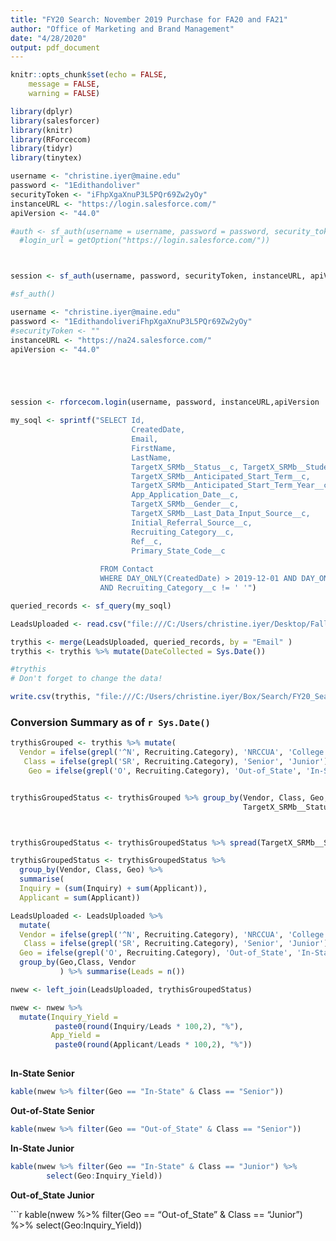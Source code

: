 ```yaml
---
title: "FY20 Search: November 2019 Purchase for FA20 and FA21"
author: "Office of Marketing and Brand Management"
date: "4/28/2020"
output: pdf_document
---
```


```r
knitr::opts_chunk$set(echo = FALSE,
	message = FALSE,
	warning = FALSE)

```




```r
library(dplyr)
library(salesforcer)
library(knitr)
library(RForcecom)
library(tidyr)
library(tinytex)
```

```r
username <- "christine.iyer@maine.edu"
password <- "1Edithandoliver"
securityToken <- "iFhpXgaXnuP3L5PQr69Zw2yOy"
instanceURL <- "https://login.salesforce.com/"
apiVersion <- "44.0"

#auth <- sf_auth(username = username, password = password, security_token = securityToken,
  #login_url = getOption("https://login.salesforce.com/"))



session <- sf_auth(username, password, securityToken, instanceURL, apiVersion)
```

```r
#sf_auth()
```

```r

username <- "christine.iyer@maine.edu"
password <- "1EdithandoliveriFhpXgaXnuP3L5PQr69Zw2yOy"
#securityToken <- ""
instanceURL <- "https://na24.salesforce.com/"
apiVersion <- "44.0"





session <- rforcecom.login(username, password, instanceURL,apiVersion  ) 
```



```r
my_soql <- sprintf("SELECT Id,
                           CreatedDate,
                           Email, 
                           FirstName, 
                           LastName,
                           TargetX_SRMb__Status__c, TargetX_SRMb__Student_Type__c,
                           TargetX_SRMb__Anticipated_Start_Term__c,
                           TargetX_SRMb__Anticipated_Start_Term_Year__c, 
                           App_Application_Date__c,  
                           TargetX_SRMb__Gender__c,  
                           TargetX_SRMb__Last_Data_Input_Source__c,                                                                Initial_Source_Date__c, 
                           Initial_Referral_Source__c, 
                           Recruiting_Category__c,
                           Ref__c, 
                           Primary_State_Code__c
                           
                    FROM Contact 
                    WHERE DAY_ONLY(CreatedDate) > 2019-12-01 AND DAY_ONLY(CreatedDate) < 2019-12-06 AND TargetX_SRMb__Status__c != 'Lead' 
                    AND Recruiting_Category__c != ' '")

queried_records <- sf_query(my_soql)
```




```r
LeadsUploaded <- read.csv("file:///C:/Users/christine.iyer/Desktop/Fall19Leads/Fall2019LeadsafterUploadAndDeDuped.csv", header = T, stringsAsFactors = F)
```



```r
trythis <- merge(LeadsUploaded, queried_records, by = "Email" )
trythis <- trythis %>% mutate(DateCollected = Sys.Date())

#trythis
# Don't forget to change the data!

write.csv(trythis, "file:///C:/Users/christine.iyer/Box/Search/FY20_Search/FY20_November_Search/Conversions Fall 2020/Conversion_04-28-20_DeDuped.csv")

```

### Conversion Summary as of `r Sys.Date()`

```r


trythisGrouped <- trythis %>% mutate(
  Vendor = ifelse(grepl('^N', Recruiting.Category), 'NRCCUA', 'College Board'),
   Class = ifelse(grepl('SR', Recruiting.Category), 'Senior', 'Junior') ,
    Geo = ifelse(grepl('O', Recruiting.Category), 'Out-of_State', 'In-State'))


trythisGroupedStatus <- trythisGrouped %>% group_by(Vendor, Class, Geo,
                                                    TargetX_SRMb__Status__c) %>% summarise(n = n())



trythisGroupedStatus <- trythisGroupedStatus %>% spread(TargetX_SRMb__Status__c, n) %>% mutate_at(4:5, ~replace(., is.na(.), 0))

trythisGroupedStatus <- trythisGroupedStatus %>%
  group_by(Vendor, Class, Geo) %>% 
  summarise(
  Inquiry = (sum(Inquiry) + sum(Applicant)), 
  Applicant = sum(Applicant))

```

```r
LeadsUploaded <- LeadsUploaded %>% 
  mutate(
  Vendor = ifelse(grepl('^N', Recruiting.Category), 'NRCCUA', 'College Board'),
   Class = ifelse(grepl('SR', Recruiting.Category), 'Senior', 'Junior'),
  Geo = ifelse(grepl('O', Recruiting.Category), 'Out-of_State', 'In-State')) %>% 
  group_by(Geo,Class, Vendor
           ) %>% summarise(Leads = n())
```

```r
nwew <- left_join(LeadsUploaded, trythisGroupedStatus)
```


```r
nwew <- nwew %>% 
  mutate(Inquiry_Yield = 
          paste0(round(Inquiry/Leads * 100,2), "%"),
         App_Yield = 
          paste0(round(Applicant/Leads * 100,2), "%")) 
         
```


**In-State Senior**

```r
kable(nwew %>% filter(Geo == "In-State" & Class == "Senior"))
```

**Out-of-State Senior **

```r
kable(nwew %>% filter(Geo == "Out-of_State" & Class == "Senior"))
```

**In-State Junior**

```r
kable(nwew %>% filter(Geo == "In-State" & Class == "Junior") %>% 
        select(Geo:Inquiry_Yield))
```

**Out-of_State Junior**

```r
kable(nwew %>% filter(Geo == "Out-of_State" & Class == "Junior") %>% 
        select(Geo:Inquiry_Yield))
